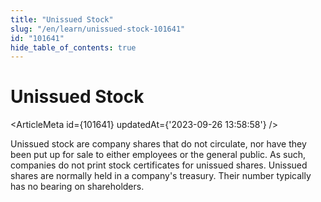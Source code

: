 ```yaml
---
title: "Unissued Stock"
slug: "/en/learn/unissued-stock-101641"
id: "101641"
hide_table_of_contents: true
---
```



# Unissued Stock

<ArticleMeta id={101641} updatedAt={'2023-09-26 13:58:58'} />
<div className='border-solid border-b border-t-0 my-4 border-[var(--ifm-color-gray-300)]' />

Unissued stock are company shares that do not circulate, nor have they been put up for sale to either employees or the general public. As such, companies do not print stock certificates for unissued shares. Unissued shares are normally held in a company's treasury. Their number typically has no bearing on shareholders.
